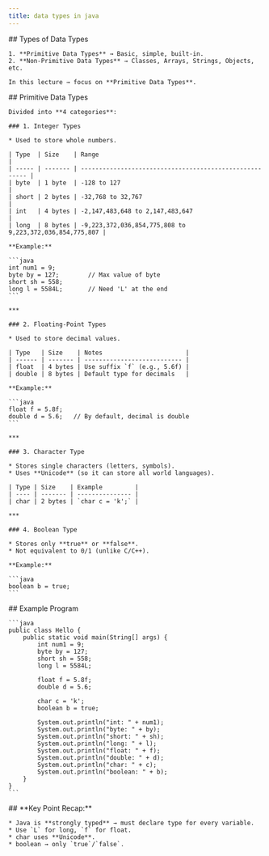 ```yaml
---
title: data types in java
---
```


<Steps>
  <Step>
    ## Types of Data Types

    1. **Primitive Data Types** → Basic, simple, built-in.
    2. **Non-Primitive Data Types** → Classes, Arrays, Strings, Objects, etc.

    In this lecture → focus on **Primitive Data Types**.
  </Step>

  <Step>
    ## Primitive Data Types

    Divided into **4 categories**:

    ### 1. Integer Types

    * Used to store whole numbers.

    | Type  | Size    | Range                                                   |
    | ----- | ------- | ------------------------------------------------------- |
    | byte  | 1 byte  | -128 to 127                                             |
    | short | 2 bytes | -32,768 to 32,767                                       |
    | int   | 4 bytes | -2,147,483,648 to 2,147,483,647                         |
    | long  | 8 bytes | -9,223,372,036,854,775,808 to 9,223,372,036,854,775,807 |

    **Example:**

    ```java
    int num1 = 9;
    byte by = 127;        // Max value of byte
    short sh = 558;
    long l = 5584L;       // Need 'L' at the end
    ```

    ***

    ### 2. Floating-Point Types

    * Used to store decimal values.

    | Type   | Size    | Notes                       |
    | ------ | ------- | --------------------------- |
    | float  | 4 bytes | Use suffix `f` (e.g., 5.6f) |
    | double | 8 bytes | Default type for decimals   |

    **Example:**

    ```java
    float f = 5.8f;
    double d = 5.6;   // By default, decimal is double
    ```

    ***

    ### 3. Character Type

    * Stores single characters (letters, symbols).
    * Uses **Unicode** (so it can store all world languages).

    | Type | Size    | Example         |
    | ---- | ------- | --------------- |
    | char | 2 bytes | `char c = 'k';` |

    ***

    ### 4. Boolean Type

    * Stores only **true** or **false**.
    * Not equivalent to 0/1 (unlike C/C++).

    **Example:**

    ```java
    boolean b = true;
    ```
  </Step>

  <Step>
    ## Example Program

    ```java
    public class Hello {
        public static void main(String[] args) {
            int num1 = 9;
            byte by = 127;
            short sh = 558;
            long l = 5584L;

            float f = 5.8f;
            double d = 5.6;

            char c = 'k';
            boolean b = true;

            System.out.println("int: " + num1);
            System.out.println("byte: " + by);
            System.out.println("short: " + sh);
            System.out.println("long: " + l);
            System.out.println("float: " + f);
            System.out.println("double: " + d);
            System.out.println("char: " + c);
            System.out.println("boolean: " + b);
        }
    }
    ```
  </Step>

  <Step>
    ## **Key Point Recap:**

    * Java is **strongly typed** → must declare type for every variable.
    * Use `L` for long, `f` for float.
    * char uses **Unicode**.
    * boolean → only `true`/`false`.
  </Step>
</Steps>
